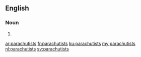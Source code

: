 ==English==

===Noun===
{{head|en}}

# {{plural of|parachutist}}

[[ar:parachutists]]
[[fr:parachutists]]
[[ku:parachutists]]
[[my:parachutists]]
[[nl:parachutists]]
[[sv:parachutists]]